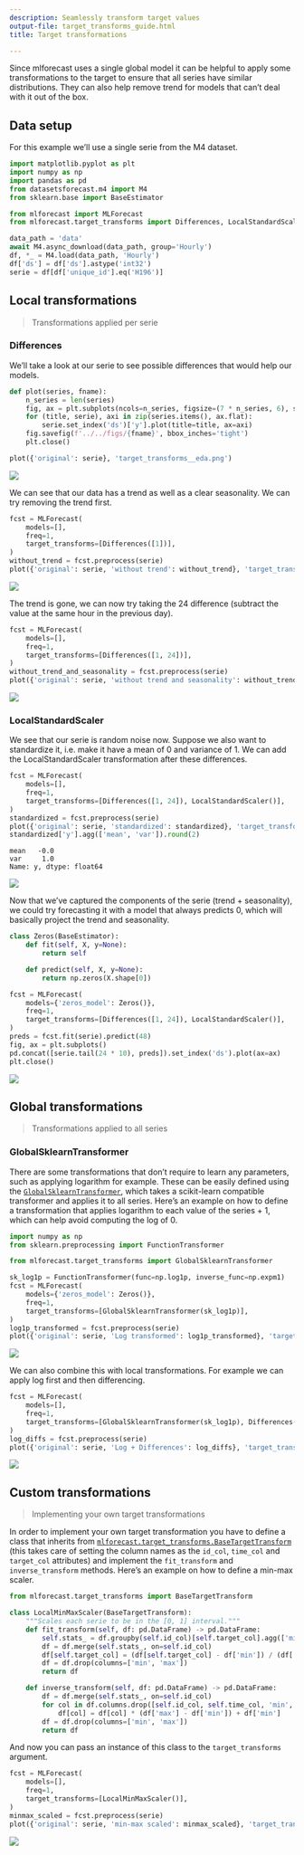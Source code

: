 ```yaml
---
description: Seamlessly transform target values
output-file: target_transforms_guide.html
title: Target transformations

---
```


Since mlforecast uses a single global model it can be helpful to apply
some transformations to the target to ensure that all series have
similar distributions. They can also help remove trend for models that
can’t deal with it out of the box.

## Data setup

For this example we’ll use a single serie from the M4 dataset.

```python
import matplotlib.pyplot as plt
import numpy as np
import pandas as pd
from datasetsforecast.m4 import M4
from sklearn.base import BaseEstimator

from mlforecast import MLForecast
from mlforecast.target_transforms import Differences, LocalStandardScaler
```


```python
data_path = 'data'
await M4.async_download(data_path, group='Hourly')
df, *_ = M4.load(data_path, 'Hourly')
df['ds'] = df['ds'].astype('int32')
serie = df[df['unique_id'].eq('H196')]
```

## Local transformations

> Transformations applied per serie

### Differences

We’ll take a look at our serie to see possible differences that would
help our models.

```python
def plot(series, fname):
    n_series = len(series)
    fig, ax = plt.subplots(ncols=n_series, figsize=(7 * n_series, 6), squeeze=False)
    for (title, serie), axi in zip(series.items(), ax.flat):
        serie.set_index('ds')['y'].plot(title=title, ax=axi)
    fig.savefig(f'../../figs/{fname}', bbox_inches='tight')
    plt.close()
```


```python
plot({'original': serie}, 'target_transforms__eda.png')
```

![](/docs/how-to-guides/../../figs/target_transforms__eda.png)

We can see that our data has a trend as well as a clear seasonality. We
can try removing the trend first.

```python
fcst = MLForecast(
    models=[],
    freq=1,
    target_transforms=[Differences([1])],
)
without_trend = fcst.preprocess(serie)
plot({'original': serie, 'without trend': without_trend}, 'target_transforms__diff1.png')
```

![](/docs/how-to-guides/../../figs/target_transforms__diff1.png)

The trend is gone, we can now try taking the 24 difference (subtract the
value at the same hour in the previous day).

```python
fcst = MLForecast(
    models=[],
    freq=1,
    target_transforms=[Differences([1, 24])],
)
without_trend_and_seasonality = fcst.preprocess(serie)
plot({'original': serie, 'without trend and seasonality': without_trend_and_seasonality}, 'target_transforms__diff2.png')
```

![](/docs/how-to-guides/../../figs/target_transforms__diff2.png)

### LocalStandardScaler

We see that our serie is random noise now. Suppose we also want to
standardize it, i.e. make it have a mean of 0 and variance of 1. We can
add the LocalStandardScaler transformation after these differences.

```python
fcst = MLForecast(
    models=[],
    freq=1,
    target_transforms=[Differences([1, 24]), LocalStandardScaler()],
)
standardized = fcst.preprocess(serie)
plot({'original': serie, 'standardized': standardized}, 'target_transforms__standardized.png')
standardized['y'].agg(['mean', 'var']).round(2)
```

``` text
mean   -0.0
var     1.0
Name: y, dtype: float64
```

![](/docs/how-to-guides/../../figs/target_transforms__standardized.png)

Now that we’ve captured the components of the serie (trend +
seasonality), we could try forecasting it with a model that always
predicts 0, which will basically project the trend and seasonality.

```python
class Zeros(BaseEstimator):
    def fit(self, X, y=None):
        return self

    def predict(self, X, y=None):
        return np.zeros(X.shape[0])

fcst = MLForecast(
    models={'zeros_model': Zeros()},
    freq=1,
    target_transforms=[Differences([1, 24]), LocalStandardScaler()],
)
preds = fcst.fit(serie).predict(48)
fig, ax = plt.subplots()
pd.concat([serie.tail(24 * 10), preds]).set_index('ds').plot(ax=ax)
plt.close()
```

![](/docs/how-to-guides/../../figs/target_transforms__zeros.png)

## Global transformations

> Transformations applied to all series

### GlobalSklearnTransformer

There are some transformations that don’t require to learn any
parameters, such as applying logarithm for example. These can be easily
defined using the
[`GlobalSklearnTransformer`](https://Nixtla.github.io/mlforecast/target_transforms.html#globalsklearntransformer),
which takes a scikit-learn compatible transformer and applies it to all
series. Here’s an example on how to define a transformation that applies
logarithm to each value of the series + 1, which can help avoid
computing the log of 0.

```python
import numpy as np
from sklearn.preprocessing import FunctionTransformer

from mlforecast.target_transforms import GlobalSklearnTransformer

sk_log1p = FunctionTransformer(func=np.log1p, inverse_func=np.expm1)
fcst = MLForecast(
    models={'zeros_model': Zeros()},
    freq=1,
    target_transforms=[GlobalSklearnTransformer(sk_log1p)],
)
log1p_transformed = fcst.preprocess(serie)
plot({'original': serie, 'Log transformed': log1p_transformed}, 'target_transforms__log.png')
```

![](/docs/how-to-guides/../../figs/target_transforms__log.png)

We can also combine this with local transformations. For example we can
apply log first and then differencing.

```python
fcst = MLForecast(
    models=[],
    freq=1,
    target_transforms=[GlobalSklearnTransformer(sk_log1p), Differences([1, 24])],
)
log_diffs = fcst.preprocess(serie)
plot({'original': serie, 'Log + Differences': log_diffs}, 'target_transforms__log_diffs.png')
```

![](/docs/how-to-guides/../../figs/target_transforms__log_diffs.png)

## Custom transformations

> Implementing your own target transformations

In order to implement your own target transformation you have to define
a class that inherits from
[`mlforecast.target_transforms.BaseTargetTransform`](https://Nixtla.github.io/mlforecast/target_transforms.html#basetargettransform)
(this takes care of setting the column names as the `id_col`, `time_col`
and `target_col` attributes) and implement the `fit_transform` and
`inverse_transform` methods. Here’s an example on how to define a
min-max scaler.

```python
from mlforecast.target_transforms import BaseTargetTransform
```


```python
class LocalMinMaxScaler(BaseTargetTransform):
    """Scales each serie to be in the [0, 1] interval."""
    def fit_transform(self, df: pd.DataFrame) -> pd.DataFrame:
        self.stats_ = df.groupby(self.id_col)[self.target_col].agg(['min', 'max'])
        df = df.merge(self.stats_, on=self.id_col)
        df[self.target_col] = (df[self.target_col] - df['min']) / (df['max'] - df['min'])
        df = df.drop(columns=['min', 'max'])
        return df

    def inverse_transform(self, df: pd.DataFrame) -> pd.DataFrame:
        df = df.merge(self.stats_, on=self.id_col)
        for col in df.columns.drop([self.id_col, self.time_col, 'min', 'max']):
            df[col] = df[col] * (df['max'] - df['min']) + df['min']
        df = df.drop(columns=['min', 'max'])
        return df
```

And now you can pass an instance of this class to the
`target_transforms` argument.

```python
fcst = MLForecast(
    models=[],
    freq=1,
    target_transforms=[LocalMinMaxScaler()],
)
minmax_scaled = fcst.preprocess(serie)
plot({'original': serie, 'min-max scaled': minmax_scaled}, 'target_transforms__minmax.png')
```

![](/docs/how-to-guides/../../figs/target_transforms__minmax.png)

